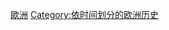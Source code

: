 {{Commonscat|Europe by decade}}

[[Category:依年代劃分的大洲|歐洲]]
[[Category:依时间划分的欧洲历史‎|Category:依时间划分的欧洲历史‎]]